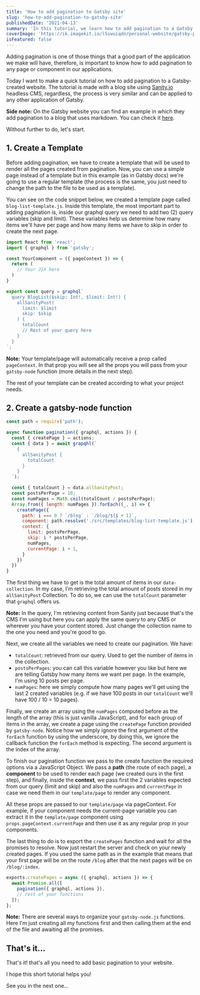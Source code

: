 ```yaml
---
title: 'How to add pagination to Gatsby site'
slug: 'how-to-add-pagination-to-gatsby-site'
publishedDate: '2021-04-13'
summary: 'In this tutorial, we learn how to add pagination to a Gatsby Blog that uses Sanity io headless CMS or any CMS.'
coverImage: 'https://ik.imagekit.io/l5swuiqdn/personal-website/gatsby-pagination_lrgkn3.png'
isFeatured: false
---
```


Adding pagination is one of those things that a good part of the application we make will have, therefore, is important to know how to add pagination to any page or component in our applications.

Today I want to make a quick tutorial on how to add pagination to a Gatsby-created website. The tutorial is made with a blog site using [Sanity.io](https://www.sanity.io/) headless CMS, regardless, the process is very similar and can be applied to any other application of Gatsby.

**Side note:** On the Gatsby website you can find an example in which they add pagination to a blog that uses markdown. You can check it [here](https://www.gatsbyjs.com/docs/adding-pagination/).

Without further to do, let's start.

## 1. Create a Template

Before adding pagination, we have to create a template that will be used to render all the pages created from pagination. Now, you can use a simple page instead of a template but in this example (as in Gatsby docs) we're going to use a regular template (the process is the same, you just need to change the path to the file to be used as a template).

You can see on the code snippet below, we created a template page called `blog-list-template.js`. Inside this template, the most important part to adding pagination is, inside our graphql query we need to add two (2) query variables (skip and limit). These variables help us determine how many items we'll have per page and how many items we have to skip in order to create the next page.

```js:postTemplate.js
import React from 'react';
import { graphql } from 'gatsby';

const YourComponent = ({ pageContext }) => {
  return (
    // Your JSX here
  )
}

export const query = graphql`
  query BlogList($skip: Int!, $limit: Int!) {
    allSanityPost(
      limit: $limit
      skip: $skip
    ) {
      totalCount
      // Rest of your query here
    }
  }
`;
```

**Note:** Your template/page will automatically receive a prop called `pageContext`. In that prop you will see all the props you will pass from your `gatsby-node` function (more details in the next step).

The rest of your template can be created according to what your project needs.

## 2. Create a gatsby-node function

```js:gatsby-node.js
const path = require('path');

async function pagination({ graphql, actions }) {
  const { createPage } = actions;
  const { data } = await grapqhl(`
    {
      allSanityPost {
        totalCount
      }
    }
  `);

  const { totalCount } = data.allSanityPost;
  const postsPerPage = 10;
  const numPages = Math.ceil(totalCount / postsPerPage);
  Array.from({ length: numPages }).forEach((_, i) => {
    createPage({
      path: i === 0 ? `/blog` : `/blog/${i + 1}`,
      component: path.resolve('./src/templates/blog-list-template.js'),
      context: {
        limit: postsPerPage,
        skip: i * postsPerPage,
        numPages,
        currentPage: i + 1,
      }
    })
  })
}
```

The first thing we have to get is the total amount of items in our `data-collection`. In my case, I'm retrieving the total amount of posts stored in my `allSanityPost` Collection. To do so, we can use the `totalCount` parameter that `graphql` offers us.

**Note:** In the query, I'm retrieving content from Sanity just because that's the CMS I'm using but here you can apply the same query to any CMS or wherever you have your content stored. Just change the collection name to the one you need and you're good to go.

Next, we create all the variables we need to create our pagination. We have:

- `totalCount`: retrieved from our query. Used to get the number of items in the collection.
- `postsPerPages`: you can call this variable however you like but here we are telling Gatsby how many items we want per page. In the example, I'm using 10 posts per page.
- `numPages`: here we simply compute how many pages we'll get using the last 2 created variables (e.g. if we have 100 posts in our `totalCount` we'll have 100 / 10 = 10 pages).

Finally, we create an array using the `numPages` computed before as the length of the array (this is just vanilla JavaScript), and for each group of items in the array, we create a page using the `createPage` function provided by `gatsby-node`. Notice how we simply ignore the first argument of the `forEach` function by using the underscore, by doing this, we ignore the callback function the `forEach` method is expecting. The second argument is the index of the array.

To finish our pagination function we pass to the create function the required options via a JavaScript Object. We pass a **path** (the route of each page), a **component** to be used to render each page (we created ours in the first step), and finally, inside the **context**, we pass first the 2 variables expected from our query (limit and skip) and also the `numPages` and `currentPage` in case we need them in our `template/page` to render any component.

All these props are passed to our `template/page` via pageContext. For example, if your component needs the current-page variable you can extract it in the `template/page` component using `props.pageContext.currentPage` and then use it as any regular prop in your components.

The last thing to do is to export the `createPages` function and wait for all the promises to resolve. Now just restart the server and check on your newly created pages. If you used the same path as in the example that means that your first page will be on the route `/blog` after that the next pages will be on `/blog/:index`.

```js:gatsby-node.js
exports.createPages = async ({ graphql, actions }) => {
  await Promise.all([
    pagination({ graphql, actions }),
    // rest of your functions
  ]);
};
```

**Note:** There are several ways to organize your `gatsby-node.js` functions. Here I'm just creating all my functions first and then calling them at the end of the file and awaiting all the promises.

## That's it...

That's it! that's all you need to add basic pagination to your website.

I hope this short tutorial helps you!

See you in the next one...
